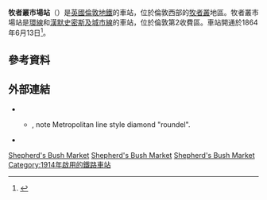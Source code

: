 {{expand|time=2016-02-28T07:32:11+00:00}}
{{TfL Translations}}
{{Infobox London station
| name             = 牧者叢市場<br />Shepherd's Bush Market
| symbol           = underground
| manager          = [[倫敦地鐵|倫敦地鐵]]
| locale           = [[牧者叢|牧者叢]]
| borough          = [[漢默史密斯-富勒姆區|漢默史密斯-富勒姆區]]
| platforms        = 2
| fare_zone        = 2
| image_name       = Shepherds Bush Market Station geograph-4000512-by-Ben-Brooksbank.jpg
| latitude         = {{decdeg|51|30|21|N|4}}
| longitude        = {{decdeg|0|13|35|W|4}}
| original         = [[漢默史密斯及城市鐵路|漢默史密斯及城市鐵路]]
| pregroup         = 漢默史密斯及城市鐵路
| postgroup        = 漢默史密斯及城市鐵路

<!--
| tubeexits06      = 3.482 
| tubeexits07      = {{decrease}} 3.419
| tubeexits08      = {{increase}} 3.580
| tubeexits09      = {{decrease}} 2.960 -->
}}
'''牧者叢市場站'''（{{lang-en|Shepherd's Bush Market tube station}}）是[[英國|英國]][[倫敦地鐵|倫敦地鐵]]的車站，位於倫敦西部的[[牧者叢|牧者叢]]地區。牧者叢市場站是[[環線_(倫敦地鐵)|環線]]和[[漢默史密斯及城市線|漢默史密斯及城市線]]的車站，位於倫敦第2收費區。車站開通於1864年6月13日<ref name="sheppard">{{cite book | last=Sheppard | first=Francis Henry Wollaston | title=London, 1808-1870: the infernal wen | url=https://archive.org/details/london18081870in0000shep | publisher=University of California Press | year=1971 | pages=[https://archive.org/details/london18081870in0000shep/page/141 141] | isbn=978-0-520-01847-1 | accessdate=14 February 2010 }}</ref>。

==參考資料==
{{Reflist}}

==外部連結==
{{Commons category|Shepherd's Bush Market tube station}}
* {{cite web |url=http://www.ltmcollection.org/photos/ |publisher=London Transport Museum |title=Photographic Archive |archiveurl=https://web.archive.org/web/20080318210033/http://www.ltmcollection.org/photos/ |archivedate=2008-03-18 |deadurl=yes |accessdate=2016-02-28 }}
** {{ltmcollection|y8/i0000dy8.jpg|Shepherd's Bush station platform, 1934}}, note Metropolitan line style diamond "roundel".
* {{cite web|url=http://www.alwaystouchout.com/project/24 |title=Shepherd's Bush and White City development |publisher=Always Touch Out |archiveurl=https://web.archive.org/web/20040713090039/http://www.alwaystouchout.com/project/24 |archivedate=2004-07-13 |deadurl=no }}

{{倫敦地鐵環線}}
{{倫敦地鐵漢默史密斯及城市線}}

[[Category:環線車站_(倫敦地鐵)|Shepherd's Bush Market]]
[[Category:漢默史密斯及城市線車站|Shepherd's Bush Market]]
[[Category:漢默史密斯-富勒姆區鐵路車站|Shepherd's Bush Market]]
[[Category:1914年啟用的鐵路車站|Category:1914年啟用的鐵路車站]]